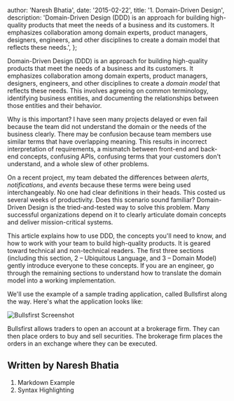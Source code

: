 
  author: 'Naresh Bhatia',
  date: '2015-02-22',
  title: '1. Domain-Driven Design',
  description:
    'Domain-Driven Design (DDD) is an approach for building high-quality products that meet the needs of a business and its customers. It emphasizes collaboration among domain experts, product managers, designers, engineers, and other disciplines to create a domain model that reflects these needs.',
};

Domain-Driven Design (DDD) is an approach for building high-quality products
that meet the needs of a business and its customers. It emphasizes collaboration
among domain experts, product managers, designers, engineers, and other
disciplines to create a _domain model_ that reflects these needs. This involves
agreeing on common terminology, identifying business entities, and documenting
the relationships between those entities and their behavior.

Why is this important? I have seen many projects delayed or even fail because
the team did not understand the domain or the needs of the business clearly.
There may be confusion because team members use similar terms that have
overlapping meaning. This results in incorrect interpretation of requirements, a
mismatch between front-end and back-end concepts, confusing APIs, confusing
terms that your customers don't understand, and a whole slew of other problems.

On a recent project, my team debated the differences between _alerts_,
_notifications_, and _events_ because these terms were being used
interchangeably. No one had clear definitions in their heads. This costed us
several weeks of productivity. Does this scenario sound familiar? Domain-Driven
Design is the tried-and-tested way to solve this problem. Many successful
organizations depend on it to clearly articulate domain concepts and deliver
mission-critical systems.

This article explains how to use DDD, the concepts you'll need to know, and how
to work with your team to build high-quality products. It is geared toward
technical and non-technical readers. The first three sections (including this
section, 2 – Ubiquitous Language, and 3 – Domain Model) gently introduce
everyone to these concepts. If you are an engineer, go through the remaining
sections to understand how to translate the domain model into a working
implementation.

We'll use the example of a sample trading application, called Bullsfirst along
the way. Here's what the application looks like:

<img
  src="/articles/domain-driven-design/bullsfirst-screenshot.png"
  alt="Bullsfirst Screenshot"
/>

Bullsfirst allows traders to open an account at a brokerage firm. They can then
place orders to buy and sell securities. The brokerage firm places the orders in
an exchange where they can be executed.

## Written by Naresh Bhatia

1. <Link href="/articles/markdown-example">Markdown Example</Link>
2. <Link href="/articles/syntax-highlighting">Syntax Highlighting</Link>
